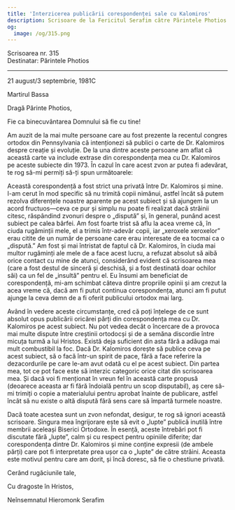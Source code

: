 ```yaml
---
title: 'Interzicerea publicării corespondenței sale cu Kalomiros'
description: Scrisoare de la Fericitul Serafim către Părintele Photios.
og:
  image: /og/315.png
---
```


<div style={{textAlign:'right', fontFamily:'monospace'}}>Scrisoarea nr. 315</div>
<div style={{textAlign:'left', fontFamily:'monospace'}}>Destinatar: Părintele Photios</div>

---

21 august/3 septembrie, 1981C

Martirul Bassa

Dragă Părinte Photios,

Fie ca binecuvântarea Domnului să fie cu tine!

Am auzit de la mai multe persoane care au fost prezente la recentul congres ortodox din Pennsylvania că intenționezi să publici o carte de Dr. Kalomiros despre creație și evoluție. De la una dintre aceste persoane am aflat că această carte va include extrase din corespondența mea cu Dr. Kalomiros pe aceste subiecte din 1973. În cazul în care acest zvon ar putea fi adevărat, te rog să-mi permiți să-ți spun următoarele:

Această corespondență a fost strict una privată între Dr. Kalomiros și mine. I-am cerut în mod specific să nu trimită copii nimănui, astfel încât să putem rezolva diferențele noastre aparente pe acest subiect și să ajungem la un acord fructuos—ceva ce pur și simplu nu poate fi realizat dacă străinii citesc, răspândind zvonuri despre o „dispută” și, în general, punând acest subiect pe calea bârfei. Am fost foarte trist să aflu la acea vreme că, în ciuda rugăminții mele, el a trimis într-adevăr copii, iar „xeroxele xeroxelor” erau citite de un număr de persoane care erau interesate de ea tocmai ca o „dispută.” Am fost și mai întristat de faptul că Dr. Kalomiros, în ciuda mai multor rugăminți ale mele de a face acest lucru, a refuzat absolut să aibă orice contact cu mine de atunci, considerând evident că scrisoarea mea (care a fost destul de sinceră și deschisă, și a fost destinată doar ochilor săi) ca un fel de „insultă” pentru el. Eu însumi am beneficiat de corespondență, mi-am schimbat câteva dintre propriile opinii și am crezut la acea vreme că, dacă am fi putut continua corespondența, atunci am fi putut ajunge la ceva demn de a fi oferit publicului ortodox mai larg.

Având în vedere aceste circumstanțe, cred că poți înțelege de ce sunt absolut opus publicării oricărei părți din corespondența mea cu Dr. Kalomiros pe acest subiect. Nu pot vedea decât o încercare de a provoca mai multe dispute între creștinii ortodocși și de a semăna discordie între micuța turmă a lui Hristos. Există deja suficient din asta fără a adăuga mai mult combustibil la foc. Dacă Dr. Kalomiros dorește să publice ceva pe acest subiect, să o facă într-un spirit de pace, fără a face referire la dezacordurile pe care le-am avut odată cu el pe acest subiect. Din partea mea, tot ce pot face este să interzic categoric orice citat din scrisoarea mea. Și dacă voi fi menționat în vreun fel în această carte propusă (deoarece aceasta ar fi fără îndoială pentru un scop disputabil), aș cere să-mi trimiți o copie a materialului pentru aprobat înainte de publicare, astfel încât să nu existe o altă dispută fără sens care să împartă turmele noastre.

Dacă toate acestea sunt un zvon nefondat, desigur, te rog să ignori această scrisoare. Singura mea îngrijorare este să evit o „lupte” publică inutilă între membrii aceleași Biserici Ortodoxe. În esență, aceste întrebări pot fi discutate fără „lupte”, calm și cu respect pentru opiniile diferite; dar corespondența dintre Dr. Kalomiros și mine conține expresii (de ambele părți) care pot fi interpretate prea ușor ca o „lupte” de către străini. Aceasta este motivul pentru care am dorit, și încă doresc, să fie o chestiune privată.

Cerând rugăciunile tale,

Cu dragoste în Hristos,

Neînsemnatul Hieromonk Serafim